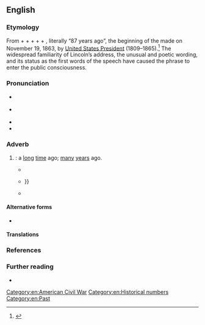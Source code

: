 ==English==
{{was wotd|2021|November|19}}

===Etymology===
From {{m|en|four}} + {{m|en|score|t=a grouping of 20}} + {{m|en|and}} + {{m|en|seven}} + {{m|en|years}} + {{m|en|ago}}, literally “87 years ago”, the beginning of the {{w|Gettysburg Address}} made on November 19, 1863, by [[w:President of the United States|United States President]] {{w|Abraham Lincoln}} (1809–1865).<ref>{{cite-book|author=Abraham Lincoln|authorlink=Abraham Lincoln|title=[[s:Gettysburg Address (Nicolay draft)|Dedicatory Remarks]]|series={{w|Gettysburg Address}}, [[w:Gettysburg Address#Nicolay copy|Nicolay draft]]|date=19 November 1863|passage='''Four score and seven years ago''' our fathers brought forth, upon this continent, a new nation, conceived in liberty, and dedicated to the proposition that ‘all men are created equal’.{{sic}}}}</ref> The widespread familiarity of Lincoln’s address, the unusual and poetic wording, and its status as the first words of the speech have caused the phrase to enter the public consciousness.

===Pronunciation===
* {{a|RP}} {{IPA|en|/ˈfɔː skɔː‿ɹən ˌsɛvən jɛːz əˌɡəʊ/}}
* {{a|GA}} {{IPA|en|/ˈfɔɹ skɔɹ ən ˌsɛvən jɛɹz əˌɡoʊ/}}
* {{audio|en|En-au-four score and seven years ago.ogg|Audio (AU)}}
* {{hyphenation|en|four score and se|ven years ago}}

===Adverb===
{{en-adv|-}}

# {{lb|en|idiomatic|often|humorous}} {{non-gloss definition|Used (sometimes [[sarcastically]]) to [[indicate]] that a [[past#Adjective|past]] [[event]] being [[mention#Verb|mentioned]] is particularly [[important]]}}: a [[long]] [[time#Noun|time]] ago; [[many]] [[year]]s ago.
#* {{quote-book|en|author={{w|Franklin Delano Roosevelt}}|date=16 April 1936|title=Address at the Dedication of the New Department of the Interior Building|url=https://www.google.com/books/edition/Public_Papers_of_the_Presidents_of_the_U/WCfeAwAAQBAJ|passage=It was established '''four score and seven years ago''', and since that time its activities have been intertwined with the internal development of the Nation itself.}}
#* {{quote-book|en|author=Phillip Roth|date=23 December 2010|chapter=Prologue|title=The Great American Novel|page=21|isbn=9781446401040|url=https://www.google.com/books/edition/The_Great_American_Novel/XsYa5qrC-T0C|passage=I imagined momentarily that it was '''four score and seven years ago''', that I had just been brought forth from my mother {{...}}}}
#* {{quote-book|en|author=Vicky DeCoster|date=20 February 2012|chapter=The Letter|title=The Wacky World of Womanhood|page=93|isbn=9781468900453|url=https://www.google.com/books/edition/The_Wacky_World_of_Womanhood/jUXXMexWbLIC|passage='''Four score and seven years ago''', I began writing an annual letter to be enclosed in my Christmas cards.}}

====Alternative forms====
* {{l|en|four score seven years ago}}

====Translations====
{{trans-top|''used (sometimes sarcastically) to indicate that a past event being mentioned is particularly important''}}
{{trans-mid}}
{{trans-bottom}}

===References===
<references/>

===Further reading===
* {{pedia|Gettysburg Address}}

[[Category:en:American Civil War]]
[[Category:en:Historical numbers]]
[[Category:en:Past]]